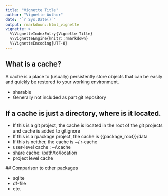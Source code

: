 ```yaml
---
title: "Vignette Title"
author: "Vignette Author"
date: "`r Sys.Date()`"
output: rmarkdown::html_vignette
vignette: >
  %\VignetteIndexEntry{Vignette Title}
  %\VignetteEngine{knitr::rmarkdown}
  %\VignetteEncoding{UTF-8}
---
```



## What is a cache?

A cache is a place to (usually) persistently store objects that can be easily 
and quickly be restored to your working environment.

 * sharable
 * Generally not included as part git repository
 


## If a cache is just a directory, where is it located.

 * If this is a git project, the cache is located in the root of the git projects 
   and cache is added to gitignore 
 * If this is a rpackage project, the cache is {{package_root}}/data
 * If this is neither, the cache is ~/.r-cache
 * user-level cache : ~/.cache
 * share cache:  /path/to/location
 * project level cache 
 
 ## Comparison to other packages
 
  * sqlite
  * df-file
  * etc.
